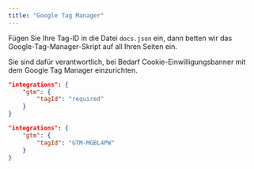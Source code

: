 ```yaml
---
title: "Google Tag Manager"
---
```


Fügen Sie Ihre Tag-ID in die Datei `docs.json` ein, dann betten wir das Google-Tag-Manager-Skript auf all Ihren Seiten ein.

Sie sind dafür verantwortlich, bei Bedarf Cookie-Einwilligungsbanner mit dem Google Tag Manager einzurichten.

<CodeGroup>

```json Analytics-Optionen in docs.json
"integrations": {
    "gtm": {
        "tagId": "required"
    }
}
```

```json Beispiel
"integrations": {
    "gtm": {
        "tagId": "GTM-MGBL4PW"
    }
}
```

</CodeGroup>